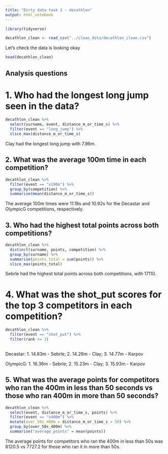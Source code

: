 ```yaml
---
title: "Dirty data task 1 - decathlon"
output: html_notebook
---
```


```r
library(tidyverse)

decathlon_clean <- read_csv("../clean_data/decathlon_clean.csv")
```

Let's check the data is looking okay
```r
head(decathlon_clean)
```

## Analysis questions

# 1. Who had the longest long jump seen in the data?

```r
decathlon_clean %>% 
  select(surname, event, distance_m_or_time_s) %>% 
  filter(event == "long_jump") %>% 
  slice_max(distance_m_or_time_s)
```

Clay had the longest long jump with 7.96m.

## 2. What was the average 100m time in each competition?

```r
decathlon_clean %>% 
  filter(event == "x100m") %>% 
  group_by(competition) %>% 
  summarise(mean(distance_m_or_time_s)) 
```

The average 100m times were 11.18s and 10.92s for the Decastar and OlympicG competitions, respectively.

## 3. Who had the highest total points across both competitions?
```r
decathlon_clean %>%
  distinct(surname, points, competition) %>% 
  group_by(surname) %>% 
  summarise(points_total = sum(points)) %>%
  slice_max(points_total)

```

Sebrle had the highest total points across both competitions, with 17110.

# 4. What was the shot_put scores for the top 3 competitors in each competition?

```r
decathlon_clean %>%
  filter(event == "shot_put") %>% 
  filter(rank <= 3) 
  
```
Decastar: 1. 14.83m - Sebrle; 2. 14.26m - Clay; 3. 14.77m - Karpov

OlympicG: 1. 16.36m - Sebrle; 2. 15.23m - Clay; 3. 15.93m - Karpov


## 5. What was the average points for competitors who ran the 400m in less than 50 seconds vs those who ran 400m in more than 50 seconds?

```r
decathlon_clean %>% 
  select(event, distance_m_or_time_s, points) %>% 
  filter(event == "x400m") %>% 
  mutate(over_50s_400m = distance_m_or_time_s > 50) %>% 
  group_by(over_50s_400m) %>% 
  summarise("average_points" = mean(points))
```

The average points for competitors who ran the 400m in less than 50s was 8120.5 vs 7727.2 for those who ran it in more than 50s.
